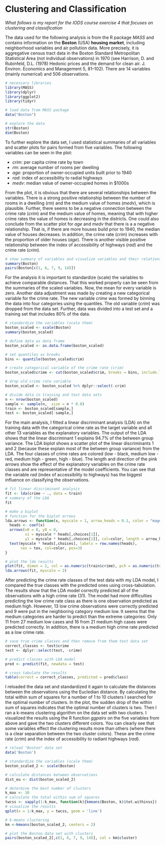 # Clustering and Classification

*What follows is my report for the IODS course exercise 4 that focuses on clustering and classification*

The data used for the following analysis is from the R package *MASS* and contains information on the **Boston** (USA) **housing market**, including neighborhood variables and air pollution data. More precisely, it is aggregative census tract data in the Boston Standard Metropolitan Statistical Area (not individual observations) in 1970 (see Harrison, D. and Rubinfeld, D.L. (1978) Hedonic prices and the demand for clean air. J. Environ. Economics and Management 5, 81–102). There are 14 variables (mainly numerical) and 506 observations.

```r
# necessary libraries
library(MASS)
library(dplyr)
library(ggplot2)
library(tidyr)
```

```r
# load data from MASS package
data("Boston")
```

```r
# explore the data
str(Boston)
dim(Boston)
```

To further explore the data set, I used statistical summaries of all variables and scatter plots for pairs formed from five variables. The following variables can be seen in the plot:

* *crim*: per capita crime rate by town
* *rm*: average number of rooms per dwelling
* *age*: proportion of owner-occupied units built prior to 1940
* *rad*: index of accessibility to radial highways
* *medv*: median value of owner-occupied homes in \$1000s

From the plot, it is obvious that there are several relationships between the variables. There is a strong positive relationship between the number of rooms in a dwelling (*rm*) and the medium value of homes (*medv*), which is plausible. Further, there seems to be a negative connection between the crime rate (*crim*) and the medium value of homes, meaning that with higher crime rates the value of homes is decreasing in the districts. One could also conclude from the scatter plot for *age* and *medv* that there is a a negative relationship. That is, if there are more houses build prior to 1940, the median value of houses decreases. In addition, the crime rate (*crim*) increases with the proportion of older houses (*age*). There is another visible positive relationship between the index of accessibility of highways (*rad*) and the crime rate (*crim*).

```r
# show summary of variables and visualize variables and their relationships
summary(Boston)
pairs(Boston[c(1, 6, 7, 9, 14)])
```

For the analysis it is important to standardize (scale) the variables to achieve comparable distances. That this worked properly can be seen from the summaries of the scaled variables. Now, the mean for every variable is zero. Another data adjustment was made by creating a new categorical variable for the crime rate. The new variable *crime* was formed by binning the data into four categories using the quantiles. The old variable (*crim*) was dropped from the data set. Further, data was divided into a test set and a training set that includes 80% of the data.

```r
# standardize the variables (scale them)
boston_scaled <- scale(Boston)
summary(boston_scaled)
```

```r
# define data as data frame
boston_scaled <- as.data.frame(boston_scaled)

# set quantiles as breaks
bins <- quantile(boston_scaled$crim)

# create categorical variable of the crime rate (crim)
boston_scaled$crime <- cut(boston_scaled$crim, breaks = bins, include.lowest = TRUE, label = c("low", "med_low", "med_high", "high"))

# drop old crime rate variable
boston_scaled <- boston_scaled %>% dplyr::select(-crim)

# divide data in training and test data sets
n <- nrow(boston_scaled)
sample <- sample(n,  size = n * 0.8)
train <- boston_scaled[sample,]
test <- boston_scaled[-sample,]
```

For the main analysis, I fitted a linear discriminant analysis (LDA) on the training data with the categorical crime rate as the target variable and all other 13 variables as the explanatory variables. The output of the LDA shows that the linear discriminant 1 explains 94.7% of the between group variance. The LDA biplot shows a scatter plot of the linear discriminants 1 and 2 (because these explain most of the between group variance) from the LDA. The four classes of crime rates are colored (low - black, medium low - red, medium high - green, high - blue). The length and direction of the pink arrows show the effect of the explanatory variables on the crime rate classes and are representative of the model coefficients. You can see that the variable *rad* (index of accessibility to highways) has the biggest influence on classifying the observations.

```r
# fit linear discriminant analysis
fit <- lda(crime ~ ., data = train)
# summary of the LDA
fit

# make a biplot
# function for the biplot arrows
lda.arrows <- function(x, myscale = 1, arrow_heads = 0.1, color = "magenta3", tex = 0.75, choices = c(1,2)){
  heads <- coef(x)
  arrows(x0 = 0, y0 = 0, 
         x1 = myscale * heads[,choices[1]], 
         y1 = myscale * heads[,choices[2]], col=color, length = arrow_heads)
  text(myscale * heads[,choices], labels = row.names(heads), 
       cex = tex, col=color, pos=3)
}

# plot the lda results
plot(fit, dimen = 2, col = as.numeric(train$crime), pch = as.numeric(train$crime))
lda.arrows(fit, myscale = 2)
```

After predicting the crime rate classes of the test data with my LDA model, I compared the true classes with the predicted ones using cross-tabulation. The results show that the LDA model correctly predicted all of the observations with a high crime rate (31). The model had more difficulties predicting the low crime rate class as there is one observation predicted as medium high. However, 13 low crime observations were correctly predicted and 9 were put in the neighboring category medium low. It seems that the medium categories are harder to predict than the extreme categories: Only 11 from 27 medium low cases and 16 from 21 medium high cases were predicted correctly. In addition, there is a medium high crime rate predicted as a low crime rate.

```r
# save true crime classes and then remove from them test data set
correct_classes <- test$crime
test <- dplyr::select(test, -crime)

# predict classes with LDA model
pred <- predict(fit, newdata = test)

# cross tabulate the results
table(correct = correct_classes, predicted = pred$class)
```

I reloaded the data set and standardized it again to calculate the distances between the observations using the Eucledian distance. By calculating the total within sum of squares for a number of 1 to 10 clusters I searched for the optimal number of clusters. In the plot, the sudden drop of the within sum of squares indicates that the optimal number of clusters is two. Then I ran a k-means clustering algorithm on the data set with two clusters. I visualized the results using the R function *ggpairs* on the five variables from above and gave the two clusters different colors. You can clearly see that some variables effect the clustering results more than others (where there is a clear separation between the two cluster colors). These are the crime rate (*crim*) and the index of accessibility to radiant highways (*rad*).

```r
# reload "Boston" data set
data('Boston')

# standardize the variables (scale them)
boston_scaled_2 <- scale(Boston)

# calculate distances between observations
dist_eu <- dist(boston_scaled_2)

# determine the best number of clusters
k_max <- 10
# calculate the total within sum of squares
twcss <- sapply(1:k_max, function(k){kmeans(Boston, k)$tot.withinss})
# visualize the results
qplot(x = 1:k_max, y = twcss, geom = 'line')

# k-means clustering
km <-kmeans(boston_scaled_2, centers = 2)

# plot the Boston data set with clusters
pairs(boston_scaled_2[,c(1, 6, 7, 9, 14)], col = km$cluster)

```
